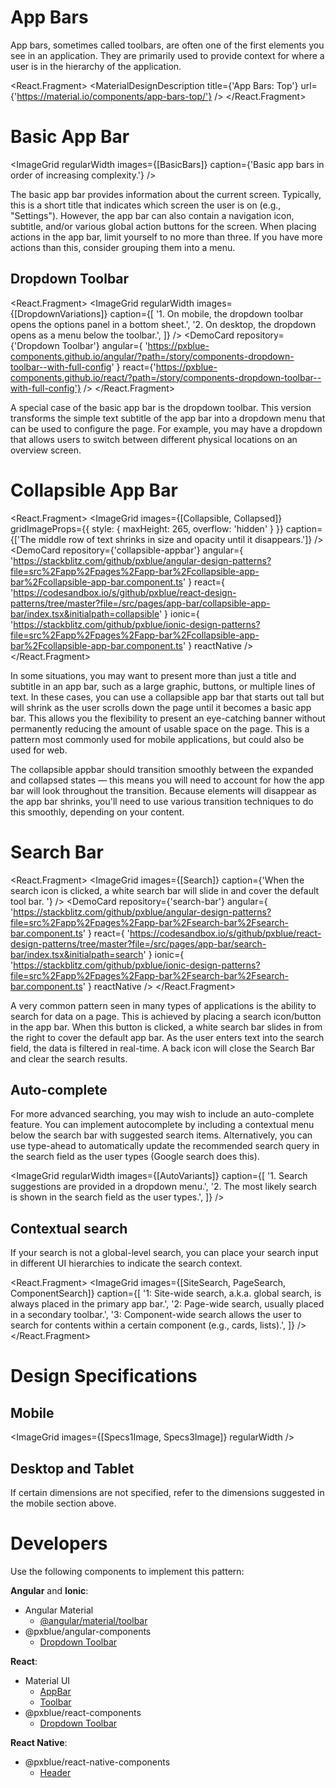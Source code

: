 
<!-- KEYWORDS: design pattern appbar search collapse toolbar banner -->

# App Bars

<ImageGrid images={[Banner]} regularWidth />

App bars, sometimes called toolbars, are often one of the first elements you see in an application. They are primarily used to provide context for where a user is in the hierarchy of the application.

<React.Fragment>
    <MaterialDesignDescription title={'App Bars: Top'} url={'https://material.io/components/app-bars-top/'} />
    <Divider />
</React.Fragment>

# Basic App Bar

<ImageGrid regularWidth images={[BasicBars]} caption={'Basic app bars in order of increasing complexity.'} />

The basic app bar provides information about the current screen. Typically, this is a short title that indicates which screen the user is on (e.g., "Settings"). However, the app bar can also contain a navigation icon, subtitle, and/or various global action buttons for the screen. When placing actions in the app bar, limit yourself to no more than three. If you have more actions than this, consider grouping them into a menu.

## Dropdown Toolbar

<React.Fragment>
    <ImageGrid
        regularWidth
        images={[DropdownVariations]}
        caption={[
            '1. On mobile, the dropdown toolbar opens the options panel in a bottom sheet.',
            '2. On desktop, the dropdown opens as a menu below the toolbar.',
        ]}
    />
    <DemoCard
        repository={'Dropdown Toolbar'}
        angular={
            'https://pxblue-components.github.io/angular/?path=/story/components-dropdown-toolbar--with-full-config'
        }
        react={'https://pxblue-components.github.io/react/?path=/story/components-dropdown-toolbar--with-full-config'}
    />
</React.Fragment>

A special case of the basic app bar is the dropdown toolbar. This version transforms the simple text subtitle of the app bar into a dropdown menu that can be used to configure the page. For example, you may have a dropdown that allows users to switch between different physical locations on an overview screen.

<Divider />

# Collapsible App Bar

<React.Fragment>
    <ImageGrid
        images={[Collapsible, Collapsed]}
        gridImageProps={{ style: { maxHeight: 265, overflow: 'hidden' } }}
        caption={['The middle row of text shrinks in size and opacity until it disappears.']}
    />
    <DemoCard
        repository={'collapsible-appbar'}
        angular={
            'https://stackblitz.com/github/pxblue/angular-design-patterns?file=src%2Fapp%2Fpages%2Fapp-bar%2Fcollapsible-app-bar%2Fcollapsible-app-bar.component.ts'
        }
        react={
            'https://codesandbox.io/s/github/pxblue/react-design-patterns/tree/master?file=/src/pages/app-bar/collapsible-app-bar/index.tsx&initialpath=collapsible'
        }
        ionic={
            'https://stackblitz.com/github/pxblue/ionic-design-patterns?file=src%2Fapp%2Fpages%2Fapp-bar%2Fcollapsible-app-bar%2Fcollapsible-app-bar.component.ts'
        }
        reactNative
    />
</React.Fragment>

In some situations, you may want to present more than just a title and subtitle in an app bar, such as a large graphic, buttons, or multiple lines of text. In these cases, you can use a collapsible app bar that starts out tall but will shrink as the user scrolls down the page until it becomes a basic app bar. This allows you the flexibility to present an eye-catching banner without permanently reducing the amount of usable space on the page. This is a pattern most commonly used for mobile applications, but could also be used for web.

The collapsible appbar should transition smoothly between the expanded and collapsed states — this means you will need to account for how the app bar will look throughout the transition. Because elements will disappear as the app bar shrinks, you'll need to use various transition techniques to do this smoothly, depending on your content.

<Divider />

# Search Bar

<React.Fragment>
    <ImageGrid
        images={[Search]}
        caption={'When the search icon is clicked, a white search bar will slide in and cover the default tool bar. '}
    />
    <DemoCard
        repository={'search-bar'}
        angular={
            'https://stackblitz.com/github/pxblue/angular-design-patterns?file=src%2Fapp%2Fpages%2Fapp-bar%2Fsearch-bar%2Fsearch-bar.component.ts'
        }
        react={
            'https://codesandbox.io/s/github/pxblue/react-design-patterns/tree/master?file=/src/pages/app-bar/search-bar/index.tsx&initialpath=search'
        }
        ionic={
            'https://stackblitz.com/github/pxblue/ionic-design-patterns?file=src%2Fapp%2Fpages%2Fapp-bar%2Fsearch-bar%2Fsearch-bar.component.ts'
        }
        reactNative
    />
</React.Fragment>

A very common pattern seen in many types of applications is the ability to search for data on a page. This is achieved by placing a search icon/button in the app bar. When this button is clicked, a white search bar slides in from the right to cover the default app bar. As the user enters text into the search field, the data is filtered in real-time. A back icon will close the Search Bar and clear the search results.

## Auto-complete

For more advanced searching, you may wish to include an auto-complete feature. You can implement autocomplete by including a contextual menu below the search bar with suggested search items. Alternatively, you can use type-ahead to automatically update the recommended search query in the search field as the user types (Google search does this).

<ImageGrid
    regularWidth
    images={[AutoVariants]}
    caption={[
        '1. Search suggestions are provided in a dropdown menu.',
        '2. The most likely search is shown in the search field as the user types.',
    ]}
/>

## Contextual search

If your search is not a global-level search, you can place your search input in different UI hierarchies to indicate the search context.

<React.Fragment>
    <ImageGrid
        images={[SiteSearch, PageSearch, ComponentSearch]}
        caption={[
            '1: Site-wide search, a.k.a. global search, is always placed in the primary app bar.',
            '2: Page-wide search, usually placed in a secondary toolbar.',
            '3: Component-wide search allows the user to search for contents within a certain component (e.g., cards, lists).',
        ]}
    />
    <Divider />
</React.Fragment>

# Design Specifications

## Mobile

<ImageGrid images={[Specs1Image, Specs3Image]} regularWidth />

## Desktop and Tablet

If certain dimensions are not specified, refer to the dimensions suggested in the mobile section above.

<ImageGrid images={[Specs4Image]} regularWidth />
<MaterialDesignDescription title={'App Bars: Top'} description={`For additional instructions, refer to Material Design's design specs`} url={'https://material.io/components/app-bars-top#specs'} />
<Divider />

# Developers

Use the following components to implement this pattern:

**Angular** and **Ionic**:

-   Angular Material
    -   [@angular/material/toolbar](https://material.angular.io/components/toolbar)
-   @pxblue/angular-components
    -   [Dropdown Toolbar](https://pxblue-components.github.io/angular/?path=/info/components-dropdown-toolbar--readme)

**React**:

-   Material UI
    -   [AppBar](https://material-ui.com/api/app-bar/)
    -   [Toolbar](https://material-ui.com/api/toolbar/)
-   @pxblue/react-components
    -   [Dropdown Toolbar](https://pxblue-components.github.io/react/?path=/info/components-dropdown-toolbar--get-read-me-story)

**React Native**:

-   @pxblue/react-native-components
    -   [Header](https://pxblue-components.github.io/react-native/?path=/info/components-documentation--header)
